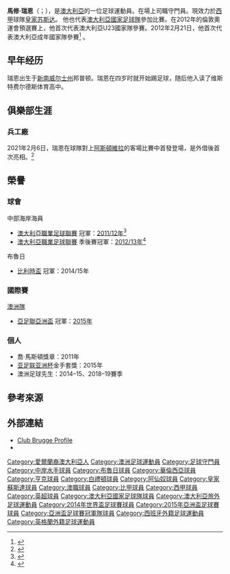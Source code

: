 {{expand|time=2014-06-17T08:14:25+00:00}}
{{noteTA|G1=Football|G2=uefa|G3=EPL
|1=zh-hans:马修;zh-hk:馬菲;zh-tw:馬修;
|2=zh-hans:瑞恩;zh-hk:賴恩;zh-tw:瑞恩;
|3=zh-hans:皇家社会;zh-hk:皇家蘇斯達;zh-tw:皇家社會;
}}
{{Infobox football biography
| name           = 馬修·瑞恩<br>Mathew Ryan
| image          = 20180601 FIFA Friendly Match Czech Republic vs. Australia Matthew Ryan 850 0230.jpg
| image_size     = 
| caption        = 
| fullname       = Mathew David Ryan<ref>{{cite news
| title = 2014 FIFA World Cup Brazil: List of Players
| url = http://www.fifadata.com/document/fwc/2014/pdf/fwc_2014_squadlists.pdf
| publisher = FIFA
| format = PDF
| page = 3
| date = 11 June 2014
| accessdate = 11 June 2014
| archive-date = 2015-06-11
| archive-url = https://web.archive.org/web/20150611133541/http://www.uefa.com/uefachampionsleague/news/newsid%3D2255077.html
| dead-url = no
}}</ref>
| birth_date     = {{birth date and age|1992|4|8|df=y}}
| birth_place    = {{AUS}}{{le|邦普頓 (新南威爾斯州)|Plumpton, New South Wales|邦普顿}}
| height         = {{height|m=1.83}}<ref>{{Cite web |url=https://www.soccerbase.com/players/player.sd?player_id=70972 |title=存档副本 |access-date=2019-04-01 |archive-date=2020-09-28 |archive-url=https://web.archive.org/web/20200928151155/https://www.soccerbase.com/players/player.sd?player_id=70972 |dead-url=no }}</ref>
| position       = [[守門員_(足球)|守門員]]
| currentclub    = [[皇家蘇斯達|皇家蘇斯達]]
| clubnumber     = 13
| youthyears1   = 2002–2008 |youthclubs1 = {{le|馬可尼足球俱樂部|Marconi Stallions FC|馬可尼}}
| youthyears2   = 2008–2009 |youthclubs2 = {{le|布萊克頓城隊足球俱樂部|Blacktown City FC|布萊克頓城}}
| youthyears3   = 2009–2010 |youthclubs3 = {{ALeague CCM}}
| years1 = 2010
| clubs1 = {{le|布萊克頓城隊足球俱樂部|Blacktown City FC|布萊克頓城}}
| caps1  = 11
| goals1 = 0
| years2 = 2010–2013
| clubs2 = {{ALeague CCM}}
| caps2  = 80
| goals2 = 0
| years3 = 2013–2015
| clubs3 = [[皇家布魯日足球會|布魯日]]
| caps3  = 77
| goals3 = 0
| years4 = 2015–2017
| clubs4 = [[巴伦西亚足球俱乐部|巴伦西亚]]
| caps4  = 10
| goals4 = 0
| years5 = 2017
| clubs5 = → [[皇家亨克體育會|亨克]] (外借)
| caps5  = 17
| goals5 = 0
| years6 = 2017–2021
| clubs6 = [[布莱顿足球俱乐部|布莱顿]]
| caps6  = 121
| goals6 = 0
| years7 = 2021
| clubs7 = → [[阿森纳足球俱乐部|阿森纳]] (外借)
| caps7  = 3
| goals7 = 0
| years8 = 2021–
| clubs8 = [[皇家社会|皇家社会]]
| caps8  = 0
| goals8 = 0
| nationalyears1 = 2011–2012
| nationalteam1  = {{le|澳洲23歲以下足球代表隊|Australia national under-23 soccer team|澳洲U23}}
| nationalcaps1  = 6
| nationalgoals1 = 0
| nationalyears2 = 2012–
| nationalteam2  = [[澳洲國家足球隊|澳洲]]
| nationalcaps2  = 61
| nationalgoals2 = 0
| pcupdate       = 2021年7月12日 
| ntupdate       = 2021年9月2日 
}}

'''馬修·瑞恩'''（{{lang-en|Mathew Ryan}}；{{bd|1992年|4月8日}}），是[[澳大利亞|澳大利亞]]的一位足球運動員。在場上司職守門員。現效力於[[西班牙足球甲级联赛|西甲]]球隊[[皇家苏斯达|皇家苏斯达]]。 他也代表[[澳大利亞國家足球隊|澳大利亞國家足球隊]]參加比賽。在2012年的倫敦奧運會預選賽上，他首次代表澳大利亞U23國家隊參賽。2012年2月21日，他首次代表澳大利亞成年國家隊參賽<ref>{{cite web |url=http://www.footballaustralia.com.au/news-display/Osieck-names-stars-to-take-on-Saudi-Arabia/45540 |title=存档副本 |accessdate=2012-02-21 |deadurl=yes |archiveurl=https://web.archive.org/web/20120224032955/http://www.footballaustralia.com.au/news-display/Osieck-names-stars-to-take-on-Saudi-Arabia/45540 |archivedate=2012-02-24 }}</ref> 。

==早年经历==
瑞恩出生于[[新南威尔士州|新南威尔士州]]邦普顿。瑞恩在四岁时就开始踢足球，随后他入读了维斯特费尔德斯体育高中。

==俱樂部生涯==
===兵工廠===
2021年2月6日，瑞恩在球隊對上[[阿士東維拉足球會|阿斯頓維拉]]的客場比賽中首發登場，是外借後首次亮相。<ref>{{Cite web |url=https://www.eurosport.fr/football/premier-league/2020-2021/live-aston-villa-arsenal_mtc1214283/live.shtml |title=Aston Villa - Arsenal en direct - 6 février 2021 |access-date=2021-02-06 |archive-date=2021-02-28 |archive-url=https://web.archive.org/web/20210228070117/https://www.eurosport.fr/football/premier-league/2020-2021/live-aston-villa-arsenal_mtc1214283/live.shtml |dead-url=no }}</ref>

==榮譽==
===球會===
;中部海岸海員
*[[澳大利亞職業足球聯賽|澳大利亞職業足球聯賽]] 冠軍：[[2011–12年澳洲職業足球聯賽|2011/12年]]<ref>{{cite web|title=Mariners Take Points And Plate In Wellington|url=http://www.footballaustralia.com.au/aleague/matchcentre/matchreport/Wellington-Phoenix-v-Central-Coast-Mariners-Hyundai-A-League/2219|publisher=Football Federation Australia|accessdate=6 June 2014|date=25 March 2012|deadurl=yes|archiveurl=https://web.archive.org/web/20131022223516/http://www.footballaustralia.com.au/aleague/matchcentre/matchreport/Wellington-Phoenix-v-Central-Coast-Mariners-Hyundai-A-League/2219|archivedate=2013年10月22日}}</ref>
*[[澳大利亞職業足球聯賽|澳大利亞職業足球聯賽]] 季後賽冠軍：[[2012/13球季澳洲職業足球聯賽|2012/13年]]<ref>{{cite web|title=Mariners finally break A-League hoodoo|url=http://www.espnfc.com/story/1420021/the-central-coast-mariners-win-their-maiden-a-league-grand-final|publisher=ESPN FC|accessdate=6 June 2014|date=21 April 2013|archive-date=2019-04-10|archive-url=https://web.archive.org/web/20190410053616/http://www.espnfc.com/story/1420021/the-central-coast-mariners-win-their-maiden-a-league-grand-final|dead-url=no}}</ref>

;布魯日
*[[比利時盃|比利時盃]] 冠軍：2014/15年

===國際賽===
;[[澳洲國家足球隊|澳洲隊]]
*[[亞足聯亞洲盃|亞足聯亞洲盃]] 冠軍：[[2015年亞洲盃足球賽|2015年]]

===個人===
*喬·馬斯頓獎章：2011年
*[[亚足联亚洲杯|亚足联亚洲杯]]金手套獎：2015年
*澳洲足球先生：2014–15、2018–19賽季

==參考來源==
{{reflist|30em}}

==外部連結==
* [https://web.archive.org/web/20150707113807/http://clubbrugge.be/en/players/first-team/players/mathew-ryan Club Brugge Profile]
* {{Soccerway}}

{{皇家蘇斯達球員名單}}
{{Navboxes colour
| title = 澳大利亚参赛名单
| bg = #FCD116
| fg = #008751
| bordercolor = #008751
| list1 = 
{{2014年世界杯足球赛澳大利亚参赛名单}}
{{2015年亚洲杯足球赛澳大利亚参赛名单}}
{{2017年洲際國家盃澳洲參賽名單}}
{{2018年世界盃足球賽澳洲參賽名單}}
}}

{{DEFAULTSORT:Ryan, Mathew}}

[[Category:愛爾蘭裔澳大利亞人|Category:愛爾蘭裔澳大利亞人]]
[[Category:澳洲足球運動員|Category:澳洲足球運動員]]
[[Category:足球守門員|Category:足球守門員]]
[[Category:中岸水手球員|Category:中岸水手球員]]
[[Category:布魯日球員|Category:布魯日球員]]
[[Category:華倫西亞球員|Category:華倫西亞球員]]
[[Category:亨克球員|Category:亨克球員]]
[[Category:白禮頓球員|Category:白禮頓球員]]
[[Category:阿仙奴球員|Category:阿仙奴球員]]
[[Category:皇家蘇斯達球員|Category:皇家蘇斯達球員]]
[[Category:澳職球員|Category:澳職球員]]
[[Category:比甲球員|Category:比甲球員]]
[[Category:西甲球員|Category:西甲球員]]
[[Category:英超球員|Category:英超球員]]
[[Category:澳大利亞國家足球隊球員|Category:澳大利亞國家足球隊球員]]
[[Category:澳大利亞旅外足球運動員|Category:澳大利亞旅外足球運動員]]
[[Category:2014年世界盃足球賽球員|Category:2014年世界盃足球賽球員]]
[[Category:2015年亞洲盃足球賽球員|Category:2015年亞洲盃足球賽球員]]
[[Category:亞洲盃足球賽冠軍隊球員|Category:亞洲盃足球賽冠軍隊球員]]
[[Category:西班牙外籍足球運動員|Category:西班牙外籍足球運動員]]
[[Category:英格蘭外籍足球運動員|Category:英格蘭外籍足球運動員]]